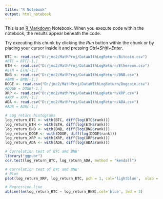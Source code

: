 ---
title: "R Notebook"
output: html_notebook
---

This is an [R Markdown](http://rmarkdown.rstudio.com) Notebook. When you execute code within the notebook, the results appear beneath the code. 

Try executing this chunk by clicking the *Run* button within the chunk or by placing your cursor inside it and pressing *Ctrl+Shift+Enter*. 

```{r}
BTC <- read.csv("D:/jmc2/MathProj/DataWIthLogReturn/Bitcoin.csv")
#BTC = BTC[-1,]
ETH <- read.csv("D:/jmc2/MathProj/DataWIthLogReturn/Ethereum.csv")
#ETH = ETH[-1,]
BNB <- read.csv("D:/jmc2/MathProj/DataWIthLogReturn/BNB.csv")
#BNB = BNB[-1,]
DOGE <- read.csv("D:/jmc2/MathProj/DataWIthLogReturn/Dogcoin.csv")
#DOGE = DOGE[-1,]
XRP <- read.csv("D:/jmc2/MathProj/DataWIthLogReturn/XRP.csv")
#XRP = XRP[-1,]
ADA <- read.csv("D:/jmc2/MathProj/DataWIthLogReturn/ADA.csv")
#ADA = ADA[-1,]
```

```{r}
# Log return histograms
log_return_BTC <- with(BTC, diff(log(BTC$rank)))
log_return_ETH <- with(ETH, diff(log(ETH$rank)))
log_return_BNB <- with(BNB, diff(log(BNB$rank)))
log_return_DOGE <- with(DOGE, diff(log(DOGE$rank)))
log_return_XRP <- with(XRP, diff(log(XRP$rank)))
log_return_ADA <- with(ADA, diff(log(ADA$rank)))
```

```{r}
# Correlation test of BTC and BNB'
library("ggpubr")
cor.test(log_return_BTC, log_return_ADA, method = "kendall")
```

```{r}
# Correlation test of BTC and BNB'
# Plot
plot(log_return_XRP, log_return_BTC, pch = 1, col='lightblue',  xlab = "ranks of XRP", ylab = "ranks of BTC")

# Regression line
abline(lm(log_return_BTC ~ log_return_BNB),col='blue', lwd = 3)
```